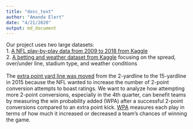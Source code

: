 ```yaml
---
title: "desc_text"
author: "Amanda Elert"
date: "4/21/2020"
output: md_document
---
```


Our project uses two large datasets:
<br>
1. [A NFL play-by-play data from 2009 to 2018 from Kaggle](https://www.kaggle.com/maxhorowitz/nflplaybyplay2009to2016)
<br>
2. [A betting and weather dataset from Kaggle](https://duckduckgo.com/?q=get+link!&atb=v156-1&ia=web) focusing on the spread, over/under line, stadium type, and weather conditions
<br>
<br>
The [extra point yard line was moved](http://www.nfl.com/news/story/0ap3000000493347/article/nfl-moves-extra-point-to-15yard-line-for-2015-season) from the 2-yardline to the 15-yardline in 2015 because the NFL wanted to increase the number of 2-point conversion attempts to boast ratings. We want to analyze how attempting more 2-point conversions, especially in the 4th quarter, can benefit teams by measuring the win probability added (WPA) after a successful 2-point conversions compared to an extra point kick. [WPA](http://archive.advancedfootballanalytics.com/2010/01/win-probability-added-wpa-explained.html) measures each play in terms of how much it increased or decreased a team’s chances of winning the game.